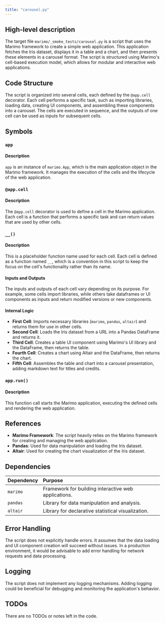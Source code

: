 ```yaml
---
title: "carousel.py"
---
```


## High-level description

The target file `marimo/_smoke_tests/carousel.py` is a script that uses the Marimo framework to create a simple web application. This application fetches the Iris dataset, displays it in a table and a chart, and then presents these elements in a carousel format. The script is structured using Marimo's cell-based execution model, which allows for modular and interactive web applications.

## Code Structure

The script is organized into several cells, each defined by the `@app.cell` decorator. Each cell performs a specific task, such as importing libraries, loading data, creating UI components, and assembling these components into a carousel. The cells are executed in sequence, and the outputs of one cell can be used as inputs for subsequent cells.

## Symbols

### `app`
#### Description
`app` is an instance of `marimo.App`, which is the main application object in the Marimo framework. It manages the execution of the cells and the lifecycle of the web application.

### `@app.cell`
#### Description
The `@app.cell` decorator is used to define a cell in the Marimo application. Each cell is a function that performs a specific task and can return values that are used by other cells.

### `__()`
#### Description
This is a placeholder function name used for each cell. Each cell is defined as a function named `__`, which is a convention in this script to keep the focus on the cell's functionality rather than its name.

#### Inputs and Outputs
The inputs and outputs of each cell vary depending on its purpose. For example, some cells import libraries, while others take dataframes or UI components as inputs and return modified versions or new components.

#### Internal Logic
- **First Cell**: Imports necessary libraries (`marimo`, `pandas`, `altair`) and returns them for use in other cells.
- **Second Cell**: Loads the Iris dataset from a URL into a Pandas DataFrame and returns it.
- **Third Cell**: Creates a table UI component using Marimo's UI library and the DataFrame, then returns the table.
- **Fourth Cell**: Creates a chart using Altair and the DataFrame, then returns the chart.
- **Fifth Cell**: Assembles the table and chart into a carousel presentation, adding markdown text for titles and credits.

### `app.run()`
#### Description
This function call starts the Marimo application, executing the defined cells and rendering the web application.

## References

- **Marimo Framework**: The script heavily relies on the Marimo framework for creating and managing the web application.
- **Pandas**: Used for data manipulation and loading the Iris dataset.
- **Altair**: Used for creating the chart visualization of the Iris dataset.

## Dependencies

| Dependency | Purpose |
|:-----------|:--------|
| `marimo`   | Framework for building interactive web applications. |
| `pandas`   | Library for data manipulation and analysis. |
| `altair`   | Library for declarative statistical visualization. |

## Error Handling

The script does not explicitly handle errors. It assumes that the data loading and UI component creation will succeed without issues. In a production environment, it would be advisable to add error handling for network requests and data processing.

## Logging

The script does not implement any logging mechanisms. Adding logging could be beneficial for debugging and monitoring the application's behavior.

## TODOs

There are no TODOs or notes left in the code.